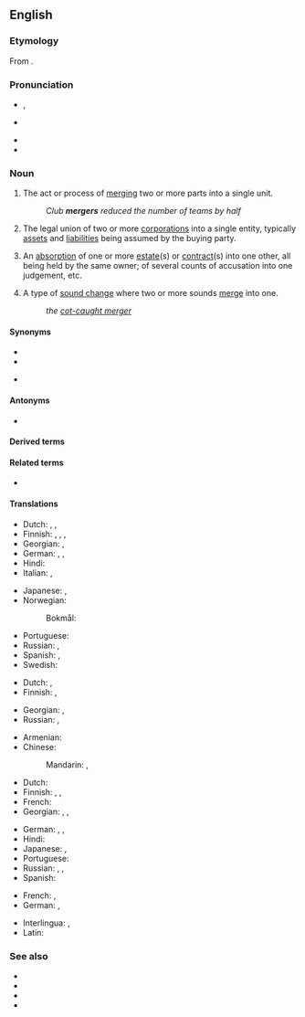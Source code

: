 ==English==
{{wikipedia}}

===Etymology===
From {{suffix|en|merge|er|id2=action noun}}.

===Pronunciation===
* {{a|GA}} {{enPR|mûrʹjər}}, {{IPA|/ˈmɝdʒɚ/|lang=en}}
* {{a|RP}} {{IPA|/ˈmɜːdʒə/|lang=en}}
* {{rhymes|ɜː(ɹ)dʒə(ɹ)|lang=en}}
* {{hyphenation|merg|er|lang=en}}

===Noun===
{{en-noun}}

# The act or process of [[merge|merging]] two or more parts into a single unit.
#: ''Club '''mergers''' reduced the number of teams by half''
# {{lb|en|economics}} The legal union of two or more [[corporation]]s into a single entity, typically [[asset]]s and [[liability|liabilities]] being assumed by the buying party.
# {{lb|en|legal}} An [[absorption]] of one or more [[estate]](s) or [[contract]](s) into one other, all being held by the same owner; of several counts of accusation into one judgement, etc.
# {{lb|en|phonology}} A type of [[sound change]] where two or more sounds [[merge]] into one.
#: ''the [[cot-caught merger]]''

====Synonyms====
* {{l|en|combination}}
* {{l|en|fusion}}
* {{sense|linguistics}} {{l|en|phonemic merger}}

====Antonyms====
* {{l|en|division}}

====Derived terms====
{{der3|en
|cot-caught merger
|low back merger
|phonemic merger
|pin-pen merger
|wine-whine merger
|megamerger
|demerger
|premerger
|postmerger
|antimerger
|nonmerger
|father-bother merger
|multimerger
|Mary-marry-merry merger
|horse-hoarse merger
|mergerless
|line-loin merger}}

====Related terms====
* {{l|en|mergence}}

====Translations====
{{trans-top|the act or process of merging}}
* Dutch: {{t|nl|samensmelting|f}}, {{t|nl|versmelting}}, {{t+|nl|fusie|f}}
* Finnish: {{t+|fi|yhdistyminen}}, {{t|fi|yhteensulautuminen}}, {{t+|fi|sulautuminen}}, {{t|fi|sulauttaminen}}
* Georgian: {{t|ka|შერწყმა}}, {{t|ka|გაერთიანება}}
* German: {{t+|de|Verschmelzung|f}}, {{t+|de|Fusion|f}}, {{t|de|Zusammenfügung|f}}
* Hindi: {{t+|hi|विलय|m}}
* Italian: {{t+|it|fusione|f}}, {{t+|it|unione|f}}
{{trans-mid}}
* Japanese: {{t+|ja|合併|tr=がっぺい, gappei|sc=Jpan}}, {{t+|ja|統合|tr=とうごう, tōgō|sc=Jpan}}
* Norwegian:
*: Bokmål: {{t+|nb|sammenslåing|m|f}}
* Portuguese: {{t+|pt|fusão|f}}
* Russian: {{t+|ru|слия́ние|n}}, {{t+|ru|поглоще́ние|n}} {{qualifier|takeover, absorption}}
* Spanish: {{t+|es|fusión|f}}, {{t+|es|unión|f}}
* Swedish: {{t+|sv|sammanslagning}}
{{trans-bottom}}

{{trans-top|an absorption into one estate, contract etc.}}
* Dutch: {{t|nl|opslorping}}, {{t|nl|amalgamatie|f}}
* Finnish: {{t+|fi|sulautuminen}}, {{t+|fi|sulautuma}}
{{trans-mid}}
* Georgian: {{t|ka|შთანთქმა}}, {{t|ka|შერწყმა}}
* Russian: {{t+|ru|слия́ние|n}}, {{t+|ru|поглоще́ние|n}} {{qualifier|takeover, absorption}}
{{trans-bottom}}

{{trans-see|type of sound change merging two or more sounds|phonemic merger}}

{{trans-top|the legal union of two or more corporations}}
* Armenian: {{t+|hy|միաձուլում|sc=Armn}}
* Chinese:
*: Mandarin: {{t+|cmn|合併|sc=Hani}}, {{t+|cmn|合并|tr=hébìng|sc=Hani}}
* Dutch: {{t+|nl|fusie|f}}
* Finnish: {{t+|fi|fuusio}}, {{t+|fi|yritysfuusio}}, {{t+|fi|sulautuminen}}
* French: {{t+|fr|fusion|f}}
* Georgian: {{t|ka|შერწყმა}}, {{t|ka|შეერთება}}, {{t|ka|გაერთიანება}}
{{trans-mid}}
* German: {{t+|de|Fusion|f}}, {{t|de|Firmenzusammenschluss|m}}, {{t+|de|Zusammenschluss|m}}
* Hindi: {{t+|hi|विलय|m}}
* Japanese: {{t+|ja|合併|tr=がっぺい, gappei|sc=Jpan}}, {{t+|ja|統合|tr=とうごう, tōgō|sc=Jpan}}
* Portuguese: {{t+|pt|fusão|f}}
* Russian: {{t+|ru|слия́ние|n}}, {{t+|ru|поглоще́ние|n}} {{qualifier|takeover, absorption}}, {{t+|ru|объедине́ние|n}}
* Spanish: {{t+|es|fusión|f}}
{{trans-bottom}}

{{checktrans-top}}
* French: {{t+check|fr|union}}, {{t+check|fr|absorption}}
* German: {{t+check|de|Zusammenschluss|m}}, {{t+check|de|Fusion|f}}
{{trans-mid}}
* Interlingua: {{t-check|ia|fusion}}, {{t-check|ia|fusionamento}}
* Latin: {{t-check|la|fusio|f}}
{{trans-bottom}}

===See also===
* {{l|en|alliance}}
* {{l|en|buyout}}
* {{l|en|sellout}}
* {{l|en|takeover}}